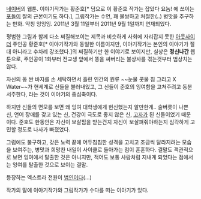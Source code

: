 [http://comic.naver.com/webtoon/detail.nhn?titleId=308751&seq=1&weekday=thu 네이버]의 웹툰. 이야기작가는 황준호[* 덤으로 이 황준호 작가는 잡았다 요놈! 에 쓰이는 [[포돌이]] 짤의 근본이기도 하다.], 그림작가는 수연, 꽤 불쌍하고 처절한(..) 병맛을 추구하는 만화. 약칭 잉잉잉. 2011년 3월 11일부터 2011년 9월 1일까지 연재되었다.

평범한 그림과 함께 다소 찌질해보이는 제목과 비슷하게 사회에 자리잡지 못한 [[아웃사이더]] 주인공 황준호[* 이야기작가와 동일한 이름이지만, 이야기작가는 본인의 이야기가 절대 아니라고 수차례 강조했다.]의 찌질하기만 한 이야기로 보이지만, 실상은 '''정신나간''' 웹툰으로, 주인공이 1화부터 전교생 앞에서 똥을 싸버리는 불상사를 겪는것부터 범상치는 않다.

자신의 똥 싼 바지를 손 세탁하면서 흘린 인간의 원류 ~~눈물 콧물 침 그리고 X Water~~가 현세계로 신들을 불러내었고, 그 신들이 준호의 잉여함을 고쳐주려고 동분서주한다, 라는 것이 이야기의 중심축이다. 

하지만 신들의 면모를 보면 왜 잉여 대학생에게 현신했는지 알만한게.. 술버릇이 나쁜 신, 언어 장애를 갖고 있는 신, 건강이 극도로 좋지 않은 신, [[고자]]가 된 신들이었기 때문이다. 준호도 한동안은 자신이 보살핌을 받는건지 자신이 보살펴줘야하는지 심각하게 고민할 정도로 나사가 빠졌었다.

그럼에도 불구하고, 갖은 노력 끝에 어두침침한 성격을 고치고 조금씩 달라지려는 모습을 보여주는, 병맛과 희망찬 내일이 사이클로 돌아가는 점이 훈훈하다. 결말도 객관적으로 보면 잉여에서 탈출한 것은 아니지만, 적어도 보통 사람처럼 지내게 되었다는 점에서는 잉여를 탈출한 것으로 보이는 결말.

등장하는 엑스트라 전원이 [[범인]]이다(...)

작가의 말에 이야기작가와 그림작가가 수다를 떠는 이야기가 있다. 
